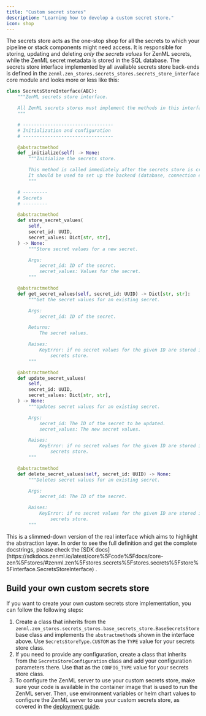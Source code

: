 ```yaml
---
title: "Custom secret stores"
description: "Learning how to develop a custom secret store."
icon: shop
---
```


The secrets store acts as the one-stop shop for all the secrets to which your pipeline or stack components might need access. It is responsible for storing, updating and deleting _only the secrets values_ for ZenML secrets, while the ZenML secret metadata is stored in the SQL database. The secrets store interface implemented by all available secrets store back-ends is defined in the `zenml.zen_stores.secrets_stores.secrets_store_interface` core module and looks more or less like this:


```py
class SecretsStoreInterface(ABC):
    """ZenML secrets store interface.

    All ZenML secrets stores must implement the methods in this interface.
    """

    # ---------------------------------
    # Initialization and configuration
    # ---------------------------------

    @abstractmethod
    def _initialize(self) -> None:
        """Initialize the secrets store.

        This method is called immediately after the secrets store is created.
        It should be used to set up the backend (database, connection etc.).
        """

    # ---------
    # Secrets
    # ---------

    @abstractmethod
    def store_secret_values(
        self,
        secret_id: UUID,
        secret_values: Dict[str, str],
    ) -> None:
        """Store secret values for a new secret.

        Args:
            secret_id: ID of the secret.
            secret_values: Values for the secret.
        """

    @abstractmethod
    def get_secret_values(self, secret_id: UUID) -> Dict[str, str]:
        """Get the secret values for an existing secret.

        Args:
            secret_id: ID of the secret.

        Returns:
            The secret values.

        Raises:
            KeyError: if no secret values for the given ID are stored in the
                secrets store.
        """

    @abstractmethod
    def update_secret_values(
        self,
        secret_id: UUID,
        secret_values: Dict[str, str],
    ) -> None:
        """Updates secret values for an existing secret.

        Args:
            secret_id: The ID of the secret to be updated.
            secret_values: The new secret values.

        Raises:
            KeyError: if no secret values for the given ID are stored in the
                secrets store.
        """

    @abstractmethod
    def delete_secret_values(self, secret_id: UUID) -> None:
        """Deletes secret values for an existing secret.

        Args:
            secret_id: The ID of the secret.

        Raises:
            KeyError: if no secret values for the given ID are stored in the
                secrets store.
        """
```

<Info>
    This is a slimmed-down version of the real interface which aims to highlight the abstraction layer. In order to see the full definition and get the complete docstrings, please check the [SDK docs](https://sdkdocs.zenml.io/latest/core%5Fcode%5Fdocs/core-zen%5Fstores/#zenml.zen%5Fstores.secrets%5Fstores.secrets%5Fstore%5Finterface.SecretsStoreInterface) .
</Info>

## Build your own custom secrets store

If you want to create your own custom secrets store implementation, you can follow the following steps:

1. Create a class that inherits from the `zenml.zen_stores.secrets_stores.base_secrets_store.BaseSecretsStore` base class and implements the `abstractmethod`s shown in the interface above. Use `SecretsStoreType.CUSTOM` as the `TYPE` value for your secrets store class.
2. If you need to provide any configuration, create a class that inherits from the `SecretsStoreConfiguration` class and add your configuration parameters there. Use that as the `CONFIG_TYPE` value for your secrets store class.
3. To configure the ZenML server to use your custom secrets store, make sure your code is available in the container image that is used to run the ZenML server. Then, use environment variables or helm chart values to configure the ZenML server to use your custom secrets store, as covered in the [deployment guide](/getting-started/deploying-zenml).
